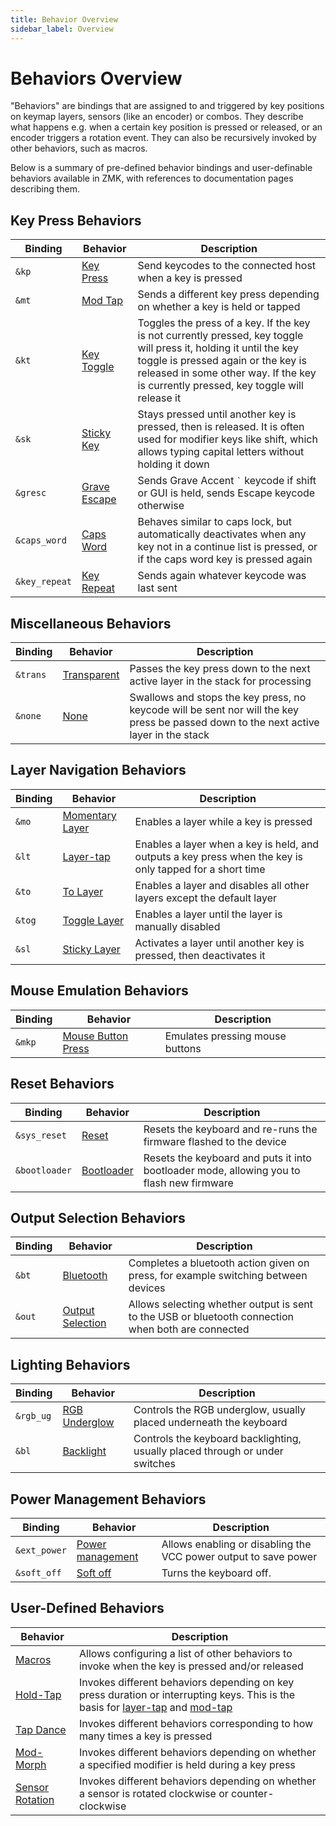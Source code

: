 ```yaml
---
title: Behavior Overview
sidebar_label: Overview
---
```


# Behaviors Overview

"Behaviors" are bindings that are assigned to and triggered by key positions on keymap layers, sensors (like an encoder) or combos. They describe what happens e.g. when a certain key position is pressed or released, or an encoder triggers a rotation event. They can also be recursively invoked by other behaviors, such as macros.

Below is a summary of pre-defined behavior bindings and user-definable behaviors available in ZMK, with references to documentation pages describing them.

## Key Press Behaviors

| Binding       | Behavior                                      | Description                                                                                                                                                                                                                                       |
| ------------- | --------------------------------------------- | ------------------------------------------------------------------------------------------------------------------------------------------------------------------------------------------------------------------------------------------------- |
| `&kp`         | [Key Press](key-press.md)                     | Send keycodes to the connected host when a key is pressed                                                                                                                                                                                         |
| `&mt`         | [Mod Tap](mod-tap.md)                         | Sends a different key press depending on whether a key is held or tapped                                                                                                                                                                          |
| `&kt`         | [Key Toggle](key-toggle.md)                   | Toggles the press of a key. If the key is not currently pressed, key toggle will press it, holding it until the key toggle is pressed again or the key is released in some other way. If the key is currently pressed, key toggle will release it |
| `&sk`         | [Sticky Key](sticky-key.md)                   | Stays pressed until another key is pressed, then is released. It is often used for modifier keys like shift, which allows typing capital letters without holding it down                                                                          |
| `&gresc`      | [Grave Escape](mod-morph.md#behavior-binding) | Sends Grave Accent `` ` `` keycode if shift or GUI is held, sends Escape keycode otherwise                                                                                                                                                        |
| `&caps_word`  | [Caps Word](caps-word.md)                     | Behaves similar to caps lock, but automatically deactivates when any key not in a continue list is pressed, or if the caps word key is pressed again                                                                                              |
| `&key_repeat` | [Key Repeat](key-repeat.md)                   | Sends again whatever keycode was last sent                                                                                                                                                                                                        |

## Miscellaneous Behaviors

| Binding  | Behavior                           | Description                                                                                                                           |
| -------- | ---------------------------------- | ------------------------------------------------------------------------------------------------------------------------------------- |
| `&trans` | [Transparent](misc.md#transparent) | Passes the key press down to the next active layer in the stack for processing                                                        |
| `&none`  | [None](misc.md#none)               | Swallows and stops the key press, no keycode will be sent nor will the key press be passed down to the next active layer in the stack |

## Layer Navigation Behaviors

| Binding | Behavior                                     | Description                                                                                              |
| ------- | -------------------------------------------- | -------------------------------------------------------------------------------------------------------- |
| `&mo`   | [Momentary Layer](layers.md#momentary-layer) | Enables a layer while a key is pressed                                                                   |
| `&lt`   | [Layer-tap](layers.md#layer-tap)             | Enables a layer when a key is held, and outputs a key press when the key is only tapped for a short time |
| `&to`   | [To Layer](layers.md#to-layer)               | Enables a layer and disables all other layers except the default layer                                   |
| `&tog`  | [Toggle Layer](layers.md#toggle-layer)       | Enables a layer until the layer is manually disabled                                                     |
| `&sl`   | [Sticky Layer](sticky-layer.md)              | Activates a layer until another key is pressed, then deactivates it                                      |

## Mouse Emulation Behaviors

| Binding | Behavior                                                    | Description                     |
| ------- | ----------------------------------------------------------- | ------------------------------- |
| `&mkp`  | [Mouse Button Press](mouse-emulation.md#mouse-button-press) | Emulates pressing mouse buttons |

## Reset Behaviors

| Binding       | Behavior                                | Description                                                                              |
| ------------- | --------------------------------------- | ---------------------------------------------------------------------------------------- |
| `&sys_reset`  | [Reset](reset.md#reset)                 | Resets the keyboard and re-runs the firmware flashed to the device                       |
| `&bootloader` | [Bootloader](reset.md#bootloader-reset) | Resets the keyboard and puts it into bootloader mode, allowing you to flash new firmware |

## Output Selection Behaviors

| Binding | Behavior                                                 | Description                                                                                        |
| ------- | -------------------------------------------------------- | -------------------------------------------------------------------------------------------------- |
| `&bt`   | [Bluetooth](bluetooth.md#bluetooth-behavior)             | Completes a bluetooth action given on press, for example switching between devices                 |
| `&out`  | [Output Selection](outputs.md#output-selection-behavior) | Allows selecting whether output is sent to the USB or bluetooth connection when both are connected |

## Lighting Behaviors

| Binding   | Behavior                                       | Description                                                                  |
| --------- | ---------------------------------------------- | ---------------------------------------------------------------------------- |
| `&rgb_ug` | [RGB Underglow](underglow.md#behavior-binding) | Controls the RGB underglow, usually placed underneath the keyboard           |
| `&bl`     | [Backlight](backlight.md#behavior-binding)     | Controls the keyboard backlighting, usually placed through or under switches |

## Power Management Behaviors

| Binding      | Behavior                                      | Description                                                     |
| ------------ | --------------------------------------------- | --------------------------------------------------------------- |
| `&ext_power` | [Power management](power.md#behavior-binding) | Allows enabling or disabling the VCC power output to save power |
| `&soft_off`  | [Soft off](soft-off.md#behavior-binding)      | Turns the keyboard off.                                         |

## User-Defined Behaviors

| Behavior                            | Description                                                                                                                                                        |
| ----------------------------------- | ------------------------------------------------------------------------------------------------------------------------------------------------------------------ |
| [Macros](macros.md)                 | Allows configuring a list of other behaviors to invoke when the key is pressed and/or released                                                                     |
| [Hold-Tap](hold-tap.mdx)            | Invokes different behaviors depending on key press duration or interrupting keys. This is the basis for [layer-tap](layers.md#layer-tap) and [mod-tap](mod-tap.md) |
| [Tap Dance](tap-dance.mdx)          | Invokes different behaviors corresponding to how many times a key is pressed                                                                                       |
| [Mod-Morph](mod-morph.md)           | Invokes different behaviors depending on whether a specified modifier is held during a key press                                                                   |
| [Sensor Rotation](sensor-rotate.md) | Invokes different behaviors depending on whether a sensor is rotated clockwise or counter-clockwise                                                                |
